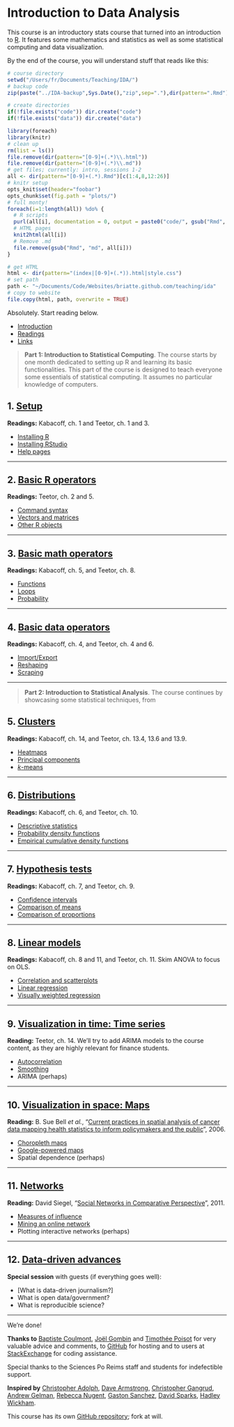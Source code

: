 <style>@import url(style.css);</style>

# Introduction to Data Analysis

This course is an introductory stats course that turned into an introduction to [R](http://www.r-project.org/). It features some mathematics and statistics as well as some statistical computing and data visualization.

By the end of the course, you will understand stuff that reads like this:

```r
# course directory
setwd("/Users/fr/Documents/Teaching/IDA/")
# backup code
zip(paste("../IDA-backup",Sys.Date(),"zip",sep="."),dir(pattern=".Rmd"))
```

```r
# create directories
if(!file.exists("code")) dir.create("code")
if(!file.exists("data")) dir.create("data")
```

```r
library(foreach)
library(knitr)
# clean up
rm(list = ls())
file.remove(dir(pattern="[0-9]+(.*)\\.html"))
file.remove(dir(pattern="[0-9]+(.*)\\.md"))
# get files; currently: intro, sessions 1-2
all <- dir(pattern="[0-9]+(.*).Rmd")[c(1:4,8,12:26)]
# knitr setup
opts_knit$set(header="foobar")
opts_chunk$set(fig.path = "plots/")
# full monty!
foreach(i=1:length(all)) %do% {
  # R scripts
  purl(all[i], documentation = 0, output = paste0("code/", gsub("Rmd", "R", all[i])))
  # HTML pages
  knit2html(all[i])
  # Remove .md
  file.remove(gsub("Rmd", "md", all[i]))
}
```

```r
# get HTML
html <- dir(pattern="(index|[0-9]+(.*)).html|style.css")
# set path
path <- "~/Documents/Code/Websites/briatte.github.com/teaching/ida"
# copy to website
file.copy(html, path, overwrite = TRUE)
```

Absolutely. Start reading below.

- [Introduction](01_intro.html)
- [Readings](02_readings.html)
- [Links](03_links.html)

> __Part 1: Introduction to Statistical Computing__. The course starts by one month dedicated to setting up R and learning its basic functionalities. This part of the course is designed to teach everyone some essentials of statistical computing. It assumes no particular knowledge of computers.

## 1. [Setup](10_setup.html)

__Readings:__ Kabacoff, ch. 1 and Teetor, ch. 1 and 3.

- [Installing R](11_r.html)
- [Installing RStudio](12_rstudio.html)
- [Help pages](13_help.html)

* * *

## 2. [Basic R operators](20_basics.html)

__Readings:__ Teetor, ch. 2 and 5.

- [Command syntax](21_syntax.html)
- [Vectors and matrices](22_vectors.html)
- [Other R objects](23_objects.html)

* * *

## 3. [Basic math operators](30_math.html)

__Readings:__ Kabacoff, ch. 5, and Teetor, ch. 8.

<!-- Matloff, ch. 8. -->

- [Functions](31_functions.html)
- [Loops](32_loops.html)
- [Probability](33_proba.html)

* * *

## 4. [Basic data operators](40_data.html)

__Readings:__ Kabacoff, ch. 4, and Teetor, ch. 4 and 6.

<!-- additional manipulations with strings and dates: Teetor, ch. 7 -->

- [Import/Export](41_dataio.html)
- [Reshaping](42_reshaping.html)
- [Scraping](43_scraping.html)

* * *

> __Part 2: Introduction to Statistical Analysis__. The course continues by showcasing some statistical techniques, from 

## 5. [Clusters](50_clusters.html)

__Readings:__ Kabacoff, ch. 14, and Teetor, ch. 13.4, 13.6 and 13.9.

- [Heatmaps](51_heatmaps.html)
- [Principal components](52_pca.html)
- [*k*-means](53_kmeans.html)

* * *

## 6. [Distributions](60_distributions.html)

__Readings:__ Kabacoff, ch. 6, and Teetor, ch. 10.

- [Descriptive statistics](61_descr.html)
- [Probability density functions](62_pdf.html)
- [Empirical cumulative density functions](63_ecdf.html)

* * *

## 7. [Hypothesis tests](70_hyptests.html)

__Readings:__ Kabacoff, ch. 7, and Teetor, ch. 9.

- [Confidence intervals](71_ci.html)
- [Comparison of means](72_ttest.html)
- [Comparison of proportions](73_prtest.html)

* * *

## 8. [Linear models](80_lin.html)

__Readings:__ Kabacoff, ch. 8 and 11, and Teetor, ch. 11. Skim ANOVA to focus on OLS.

- [Correlation and scatterplots](81_scatterplots.html)
- [Linear regression](82_regression.html)
- [Visually weighted regression](83_vwreg.html)

* * *

## 9. [Visualization in time: Time series](90_ts.html)

__Reading:__ Teetor, ch. 14. We'll try to add ARIMA models to the course content, as they are highly relevant for finance students.

- [Autocorrelation](91_lags.html)
- [Smoothing](92_smoothing.html)
- ARIMA (perhaps)

* * *

## 10. [Visualization in space: Maps](100_maps.html)

__Reading:__ B. Sue Bell *et al.*, "[Current practices in spatial analysis of cancer data mapping health statistics to inform policymakers and the public](https://www.ncbi.nlm.nih.gov/pmc/articles/PMC1647272/)", 2006.

- [Choropleth maps](101_choropleth.html)
- [Google-powered maps](102_gmaps.html)
- Spatial dependence (perhaps)

* * *

## 11. [Networks](110_networks.html)

__Reading:__ David Siegel, "[Social Networks in Comparative Perspective](http://opensiuc.lib.siu.edu/cgi/viewcontent.cgi?article=1045&context=pn_wp)", 2011.

- [Measures of influence](111_influence.html)
- [Mining an online network](112_twitter.html)
- Plotting interactive networks (perhaps)

* * *

## 12. [Data-driven advances](120_data.html)

__Special session__ with guests (if everything goes well):

- [What is data-driven journalism?] <!-- with Alexandre Léchenet -->
- What is open data/government? <!-- with OKFN -->
- What is reproducible science? <!-- with Joël Gombin -->

* * *

We're done!

__Thanks to__ [Baptiste Coulmont](http://coulmont.com/), [Joël Gombin ](http://joelgombin.fr/) and [Timothée Poisot](https://github.com/tpoisot/RCourse2012) for very valuable advice and comments, to [GitHub](http://github.com/) for hosting and to users at [StackExchange](http://stackexchange.com/) for coding assistance.

Special thanks to the Sciences Po Reims staff and students for indefectible support.

__Inspired by__ [Christopher Adolph](http://faculty.washington.edu/cadolph/index.php?page=22), [Dave Armstrong](http://quantoid.net/ICPSRR.html), [Christopher Gangrud](https://github.com/christophergandrud/Introduction_to_Statistics_and_Data_Analysis_Yonsei/), [Andrew Gelman](http://andrewgelman.com/2012/12/textbook-for-data-visualization/), [Rebecca Nugent](http://www.stat.cmu.edu/~rnugent/teaching/introR/), [Gaston Sanchez](https://gastonsanchez.wordpress.com/), [David Sparks](http://is-r.tumblr.com/), [Hadley Wickham](http://had.co.nz/ggplot2/).

This course has its own [GitHub repository](https://github.com/briatte/ida); fork at will.
